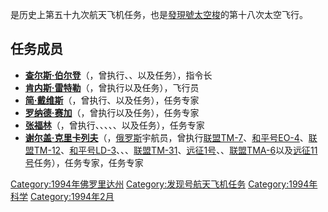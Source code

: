 {{unreferenced|time=2016-03-24T05:02:30+00:00}}
{{noteTA
|G1=Aero
}}
{{Infobox spaceflight
| operator           = [[美国国家航空航天局|美国国家航空航天局]]
| name               = {{lang|en|STS-60}}
| insignia           = Sts-60-patch.png
| spacecraft         = [[發現號太空梭|發現號太空梭]]
| crew_size          = 7
| launch_site        = 佛罗里达州[[肯尼迪航天中心|肯尼迪航天中心]]<br />{{lang|en|LC 39A}}
| launch_date        = 1994年2月3日<br />7:10:05 {{lang|en|EST}}
| landing_date       = 1994年2月11日<br />2:18:41 {{lang|en|EST}}
| launch_mass        = 
| landing_mass       = {{convert|97448|kg}}
| payload_mass       = {{convert|10231|kg}}
| mission_duration   = 7天6小时8分钟36秒
| orbit_apoapsis     = 351千米
| orbit_periapsis    = 348千米
| apsis              = 地
| orbit_reference    = [[地心轨道|地心轨道]]
| orbit_regime       = [[近地轨道|近地轨道]]
| orbit_inclination  = 56.4°
| orbit_period       = 91.5分钟
| distance_travelled = 5,535,667千米

| crew_photo         = Sts-60_crew.jpg
| crew_photo_caption = 后排左起：赛加、克里卡列夫<br />中排左起：张福林、戴维斯<br />前排左起：雷特勒、伯尔登
| next_mission       = [[File:Sts-62-patch.png|25px]] {{lang|en|[[STS-62|STS-62]]}}
| programme          = [[美國太空梭計劃|美國太空梭計劃]]
| previous_mission   = [[File:Sts-61-patch.png|25px]] {{lang|en|[[STS-61|STS-61]]}}
|}}

'''{{lang|en|STS-60}}'''是历史上第五十九次航天飞机任务，也是[[發現號太空梭|發現號太空梭]]的第十八次太空飞行。

== 任务成员 ==
* '''[[查尔斯·伯尔登|查尔斯·伯尔登]]'''（{{lang|en|Charles F. Bolden}}，曾执行{{lang|en|[[STS-61-C|STS-61-C]]}}、{{lang|en|[[STS-31|STS-31]]}}、{{lang|en|[[STS-45|STS-45]]}}以及{{lang|en|STS-60}}任务），指令长
* '''[[肯内斯·雷特勒|肯内斯·雷特勒]]'''（{{lang|en|Kenneth S. Reightler}}，曾执行{{lang|en|[[STS-48|STS-48]]}}以及{{lang|en|STS-60}}任务），飞行员
* '''[[简·戴维斯|简·戴维斯]]'''（{{lang|en|Jan Davis}}，曾执行{{lang|en|[[STS-47|STS-47]]}}、{{lang|en|STS-60}}以及{{lang|en|[[STS-85|STS-85]]}}任务），任务专家
* '''[[罗纳德·赛加|罗纳德·赛加]]'''（{{lang|en|Ronald M. Sega}}，曾执行{{lang|en|STS-60}}以及{{lang|en|[[STS-76|STS-76]]}}任务），任务专家
* '''[[張福林|张福林]]'''（{{lang|en|Franklin Chang-Diaz}}，曾执行{{lang|en|[[STS-61-C|STS-61-C]]}}、{{lang|en|[[STS-34|STS-34]]}}、{{lang|en|[[STS-46|STS-46]]}}、{{lang|en|STS-60}}、{{lang|en|[[STS-75|STS-75]]}}、{{lang|en|[[STS-91|STS-91]]}}以及{{lang|en|[[STS-111|STS-111]]}}任务），任务专家
* '''[[谢尔盖·克里卡列夫|谢尔盖·克里卡列夫]]'''（{{lang|en|Sergei Krikalev}}，[[俄罗斯|俄罗斯]]宇航员，曾执行[[联盟TM-7|联盟TM-7]]、[[和平號太空站|和平号EO-4]]、[[联盟TM-12|联盟TM-12]]、[[和平號太空站|和平号LD-3]]、{{lang|en|STS-60}}、{{lang|en|[[STS-88|STS-88]]}}、[[联盟TM-31|联盟TM-31]]、[[远征1号|远征1号]]、{{lang|en|[[STS-102|STS-102]]}}、[[联盟TMA-6|联盟TMA-6]]以及[[远征11号|远征11号]]任务），任务专家，任务专家

{{发现号航天飞机}}

[[Category:1994年佛罗里达州|Category:1994年佛罗里达州]]
[[Category:发现号航天飞机任务|Category:发现号航天飞机任务]]
[[Category:1994年科学|Category:1994年科学]]
[[Category:1994年2月|Category:1994年2月]]